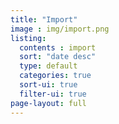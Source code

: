 ```yaml
---
title: "Import"
image : img/import.png
listing: 
  contents : import
  sort: "date desc"
  type: default
  categories: true
  sort-ui: true
  filter-ui: true
page-layout: full
---
```

